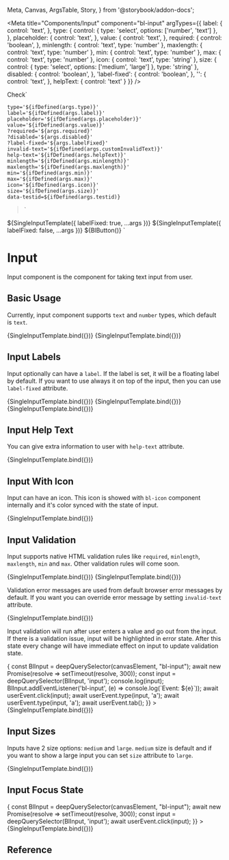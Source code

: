   Meta,
  Canvas,
  ArgsTable,
  Story,
} from '@storybook/addon-docs';


<Meta
  title="Components/Input"
  component="bl-input"
  argTypes={{
    label: {
      control: 'text',
    },
    type: {
      control: {
        type: 'select',
        options: ['number', 'text']
      },
    },
    placeholder: {
      control: 'text',
    },
    value: {
      control: 'text',
    },
    required: {
      control: 'boolean',
    },
    minlength: {
      control: 'text',
      type: 'number'
    },
    maxlength: {
      control: 'text',
      type: 'number'
    },
    min: {
      control: 'text',
      type: 'number'
    },
    max: {
      control: 'text',
      type: 'number'
    },
    icon: {
      control: 'text',
      type: 'string'
    },
    size: {
      control: {
        type: 'select',
        options: ['medium', 'large']
      },
      type: 'string'
    },
    disabled: {
      control: 'boolean',
    },
    'label-fixed': {
      control: 'boolean',
    },
    '': {
      control: 'text',
    },
    helpText: {
      control: 'text'
    }
  }}
/>

  <bl-button>Check</bl-button>`

    type='${ifDefined(args.type)}'
    label='${ifDefined(args.label)}'
    placeholder='${ifDefined(args.placeholder)}'
    value='${ifDefined(args.value)}'
    ?required='${args.required}'
    ?disabled='${args.disabled}'
    ?label-fixed='${args.labelFixed}'
    invalid-text='${ifDefined(args.customInvalidText)}'
    help-text='${ifDefined(args.helpText)}'
    minlength='${ifDefined(args.minlength)}'
    maxlength='${ifDefined(args.maxlength)}'
    min='${ifDefined(args.min)}'
    max='${ifDefined(args.max)}'
    icon='${ifDefined(args.icon)}'
    size='${ifDefined(args.size)}'
    data-testid=${ifDefined(args.testid)}
  ></bl-input>`

  ${SingleInputTemplate({ labelFixed: true, ...args })}
  ${SingleInputTemplate({ labelFixed: false, ...args })}
  ${BlButton()}
`

# Input

Input component is the component for taking text input from user.

## Basic Usage

Currently, input component supports `text` and `number` types, which default is `text`.

<Canvas>
  <Story name="Text Input" args={{ placeholder: 'Enter Your Name' }}>
    {SingleInputTemplate.bind({})}
  </Story>
  <Story name="Number Input" args={{ type: 'number', placeholder: 'Enter Your Age' }}>
    {SingleInputTemplate.bind({})}
  </Story>
</Canvas>

## Input Labels

Input optionally can have a `label`.
If the label is set, it will be a floating label by default.
If you want to use always it on top of the input, then you can use `label-fixed` attribute.

<Canvas isColumn>
  <Story name="Input With Label"
         args={{ label: 'User Name', placeholder: 'Enter Your Name' }}>
    {SingleInputTemplate.bind({})}
  </Story>
  <Story name="Input With Fixed Label" args={{
    label: 'User Name',
    labelFixed: true,
    placeholder: 'Enter Your Name'
  }}>
    {SingleInputTemplate.bind({})}
  </Story>
  <Story name="Input Without Label" args={{ placeholder: 'Enter Your Name' }}>
    {SingleInputTemplate.bind({})}
  </Story>
</Canvas>

## Input Help Text

You can give extra information to user with `help-text` attribute.

<Canvas>
  <Story name="Input Help Text"
         args={{ type: 'text', placeholder: 'Enter Name', helpText: 'Your username should include only letters.' }}>
    {SingleInputTemplate.bind({})}
  </Story>
</Canvas>

## Input With Icon

Input can have an icon. This icon is showed with `bl-icon` component internally and it's color synced with the state of input.

<Canvas>
  <Story name="Input With Icon"
         args={{ type: 'text', placeholder: 'Enter Name', required: true, icon: 'calendar' }}>
    {SingleInputTemplate.bind({})}
  </Story>
</Canvas>

## Input Validation

Input supports native HTML validation rules like `required`, `minlength`, `maxlength`,  `min` and `max`. Other validation rules will come soon.

<Canvas>
  <Story name="Validation with Text Input"
         args={{ type: 'text', label: 'User Name', minlength: 5, maxlength: 20, required: true }}
  >
    {SingleInputTemplate.bind({})}
  </Story>
    <Story name="Validation with Number Input"
         args={{ type: 'number', label: 'Age', min: 18, required: true }}
  >
    {SingleInputTemplate.bind({})}
  </Story>
</Canvas>

Validation error messages are used from default browser error messages by default. If you want you can override error message by setting `invalid-text` attribute.

<Canvas>
  <Story name="Custom Error Message"
         args={{ type: 'text', label: 'User Name', required: true, customInvalidText: 'This field is mandatory' }}
  >
    {SingleInputTemplate.bind({})}
  </Story>
</Canvas>

Input validation will run after user enters a value and go out from the input. If there is a validation issue, input will be highlighted in error state. After this state every change will have immediate effect on input to update validation state.

<Canvas>
  <Story name="Input Invalid State"
    args={{ type: 'text', label: 'User Name', minlength: 5, maxlength: 20, required: true }}
    play={async ({ canvasElement }) => {
      const BlInput = deepQuerySelector(canvasElement, "bl-input");
      await new Promise(resolve => setTimeout(resolve, 300));
      const input = deepQuerySelector(BlInput, 'input');
      console.log(input);
      BlInput.addEventListener('bl-input', (e) => console.log(`Event: ${e}`));
      await userEvent.click(input);
      await userEvent.type(input, 'a');
      await userEvent.type(input, 'a');
      await userEvent.tab();
    }}
    >{SingleInputTemplate.bind({})}
  </Story>
</Canvas>

## Input Sizes

Inputs have 2 size options: `medium` and `large`. `medium` size is default and if you want to show a large input you can set `size` attribute to `large`.

<Canvas>
  <Story name="Large Input"
         args={{ type: 'text', label: 'User Name', size: 'large' }}
  >
    {SingleInputTemplate.bind({})}
  </Story>
</Canvas>

## Input Focus State

<Canvas>
  <Story name="Input Focus State"
    args={{ type: 'text', label: 'User Name', size: 'large', testid: 'focusinput' }}
    play={async ({ canvasElement }) => {
       const BlInput = deepQuerySelector(canvasElement, "bl-input");
      await new Promise(resolve => setTimeout(resolve, 300));
      const input = deepQuerySelector(BlInput, 'input');
      await userEvent.click(input);
    }}
    >{SingleInputTemplate.bind({})}
  </Story>
</Canvas>

## Reference

<ArgsTable of="bl-input" />
